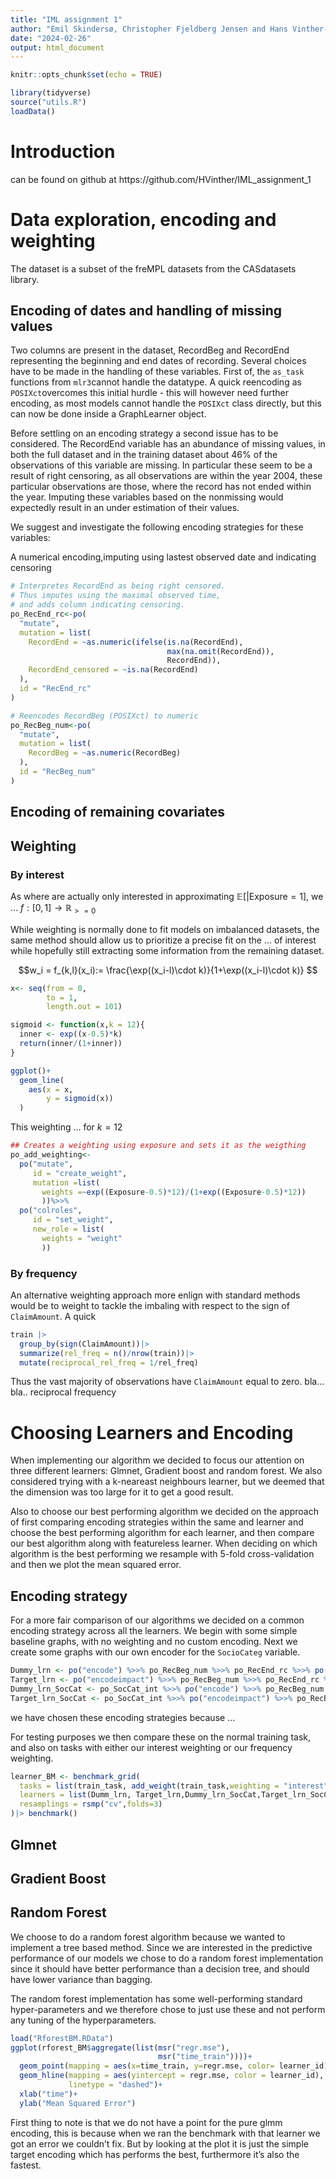 ```yaml
---
title: "IML assignment 1"
author: "Emil Skindersø, Christopher Fjeldberg Jensen and Hans Vinther-Larsen"
date: "2024-02-26"
output: html_document
---
```


```r
knitr::opts_chunk$set(echo = TRUE)
```

```r
library(tidyverse)
source("utils.R")
loadData()
```
# Introduction

can be found on github at https://github.com/HVinther/IML_assignment_1

# Data exploration, encoding and weighting

The dataset is a subset of the freMPL datasets from the CASdatasets library. 

## Encoding of dates and handling of missing values

Two <Date> columns are present in the dataset, RecordBeg and RecordEnd representing the beginning and end dates of recording. Several choices have to be made in the handling of these variables. First of, the `as_task` functions from `mlr3`cannot handle the <Date> datatype. A quick reencoding as `POSIXct`overcomes this initial hurdle - this will however need further encoding, as most models cannot handle the `POSIXct` class directly, but this can now be done inside a GraphLearner object. 

Before settling on an encoding strategy a second issue has to be considered. The RecordEnd variable has an abundance of missing values, in both the full dataset and in the training dataset about $46\%$ of the observations of this variable are missing. In particular these seem to be a result of right censoring, as all observations are within the year 2004, these particular observations are those, where the record has not ended within the year. Imputing these variables based on the nonmissing would expectedly result in an under estimation of their values.

We suggest and investigate the following encoding strategies for these variables:

A numerical encoding,imputing using lastest observed date and indicating censoring

```r
# Interpretes RecordEnd as being right censored.
# Thus imputes using the maximal observed time, 
# and adds column indicating censoring.
po_RecEnd_rc<-po(
  "mutate",
  mutation = list(
    RecordEnd = ~as.numeric(ifelse(is.na(RecordEnd),
                                   max(na.omit(RecordEnd)),
                                   RecordEnd)),
    RecordEnd_censored = ~is.na(RecordEnd)
  ),
  id = "RecEnd_rc"
)

# Reencodes RecordBeg (POSIXct) to numeric
po_RecBeg_num<-po(
  "mutate",
  mutation = list(
    RecordBeg = ~as.numeric(RecordBeg)
  ),
  id = "RecBeg_num"
)
```


## Encoding of remaining covariates

## Weighting

### By interest
As where are actually only interested in approximating $\mathbb{E}[|\text{Exposure} = 1]$, we ...
$f:[0,1]\longrightarrow\mathbb{R}_{>=0}$

While weighting is normally done to fit models on imbalanced datasets, the same method should allow us to prioritize a precise fit on the ... of interest while hopefully still extracting some information from the remaining dataset.

$$w_i = f_{k,l}(x_i):= \frac{\exp((x_i-l)\cdot k)}{1+\exp((x_i-l)\cdot k)} $$

```r
x<- seq(from = 0,
        to = 1,
        length.out = 101)

sigmoid <- function(x,k = 12){
  inner <- exp((x-0.5)*k)
  return(inner/(1+inner))
}

ggplot()+
  geom_line(
    aes(x = x,
        y = sigmoid(x))
  )
```
This weighting ... for $k=12$
```r
## Creates a weighting using exposure and sets it as the weigthing
po_add_weighting<-
  po("mutate",
     id = "create_weight",
     mutation =list(
       weights =~exp((Exposure-0.5)*12)/(1+exp((Exposure-0.5)*12))
       ))%>>%
  po("colroles",
     id = "set_weight",
     new_role = list(
       weights = "weight"
       ))
```

### By frequency

An alternative weighting approach more enlign with standard methods would be to weight to tackle the imbaling with respect to the sign of `ClaimAmount`. A quick 

```r
train |> 
  group_by(sign(ClaimAmount))|>
  summarize(rel_freq = n()/nrow(train))|>
  mutate(reciprocal_rel_freq = 1/rel_freq)
```
Thus the vast majority of observations have `ClaimAmount` equal to zero. bla... bla.. reciprocal frequency

# Choosing Learners and Encoding

When implementing our algorithm we decided to focus our attention on three different learners: Glmnet, Gradient boost and random forest. We also considered trying with a k-neareast neighbours learner, but we deemed that the dimension was too large
for it to get a good result.

Also to choose our best performing algorithm we decided on the approach of first comparing encoding strategies within the same and learner and choose the best performing algorithm for each learner, and then compare our best algorithm along with featureless learner. When deciding on which algorithm is the best performing we resample with 5-fold cross-validation and then we plot the mean squared error. 

## Encoding strategy

For a more fair comparison of our algorithms we decided on a common encoding strategy across all the learners. We begin with some simple baseline graphs, with no weighting and no custom encoding. Next we create some graphs with our own encoder for the `SocioCateg` variable.

```r
Dummy_lrn <- po("encode") %>>% po_RecBeg_num %>>% po_RecEnd_rc %>>% po("scale") %>>% lrn_obj |> as_learner()
Target_lrn <- po("encodeimpact") %>>% po_RecBeg_num %>>% po_RecEnd_rc %>>% po("scale") %>>% lrn_obj |> as_learner()
Dummy_lrn_SocCat <- po_SocCat_int %>>% po("encode") %>>% po_RecBeg_num %>>% po_RecEnd_rc %>>% po("scale") %>>% lrn_obj |> as_learner()
Target_lrn_SocCat <- po_SocCat_int %>>% po("encodeimpact") %>>% po_RecBeg_num %>>% po_RecEnd_rc %>>% po("scale") %>>% lrn_obj |> as_learner()
```

we have chosen these encoding strategies because ...

For testing purposes we then compare these on the normal training task, and also on tasks with either our interest weighting or our frequency weighting.

```r
learner_BM <- benchmark_grid(
  tasks = list(train_task, add_weight(train_task,weighting = "interest"),add_weight(train_task,weighting = "frequency"),add_weight(train_task)),
  learners = list(Dumm_lrn, Target_lrn,Dummy_lrn_SocCat,Target_lrn_SocCat),
  resamplings = rsmp("cv",folds=3)
)|> benchmark()
```


## Glmnet

## Gradient Boost

## Random Forest

We choose to do a random forest algorithm because we wanted to implement a tree based method. Since we are interested in the predictive performance of our models we chose to do a random forest implementation since it should have better performance than a decision tree, and should have lower variance than bagging.

The random forest implementation has some well-performing standard hyper-parameters and we therefore chose to just use these and not perform any tuning of the hyperparameters.

```r
load("RforestBM.RData")
ggplot(rforest_BM$aggregate(list(msr("regr.mse"),
                                 msr("time_train"))))+
  geom_point(mapping = aes(x=time_train, y=regr.mse, color= learner_id))+
  geom_hline(mapping = aes(yintercept = regr.mse, color = learner_id),
             linetype = "dashed")+
  xlab("time")+
  ylab("Mean Squared Error")
```
First thing to note is that we do not have a point for the pure glmm encoding, this is because when we ran the benchmark with that learner we got an error we couldn't fix. But by looking at the plot it is just the simple target encoding which has performs the best, furthermore it's also the fastest.
